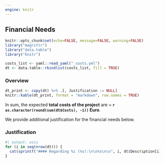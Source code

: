 ```yaml
---
engine: knitr
---
```


## Financial Needs

```r
knitr::opts_chunk$set(echo=FALSE, message=FALSE, warning=FALSE)
library("magrittr")
library("data.table")
library("knitr")
```

```r
costs_list <- yaml::read_yaml("_costs.yml")
dt <- data.table::rbindlist(costs_list, fill = TRUE)
```

### Overview

```r
dt_print <- copy(dt) %>% .[, Justification := NULL]
knitr::kable(dt_print, format = "markdown", row.names = TRUE)
```

In sum, the expected **total costs of the project** are **~ `r as.character(round(sum(dt$Costs), -1))` Euro**.

We provide additional justification for the financial needs below.

### Justification

```r
#| output: asis
for (i in seq(nrow(dt))) {
  cat(sprintf("#### Regarding %i (%s):\n\n%s\n\n", i, dt$Description[i], dt$Justification[i]))
}
```
